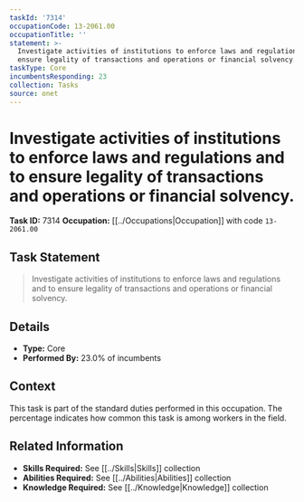 ```yaml
---
taskId: '7314'
occupationCode: 13-2061.00
occupationTitle: ''
statement: >-
  Investigate activities of institutions to enforce laws and regulations and to
  ensure legality of transactions and operations or financial solvency.
taskType: Core
incumbentsResponding: 23
collection: Tasks
source: onet
---
```

# Investigate activities of institutions to enforce laws and regulations and to ensure legality of transactions and operations or financial solvency.

**Task ID:** 7314
**Occupation:** [[../Occupations|Occupation]] with code `13-2061.00`

## Task Statement

> Investigate activities of institutions to enforce laws and regulations and to ensure legality of transactions and operations or financial solvency.

## Details

- **Type:** Core
- **Performed By:** 23.0% of incumbents

## Context

This task is part of the standard duties performed in this occupation. The percentage indicates how common this task is among workers in the field.

## Related Information

- **Skills Required:** See [[../Skills|Skills]] collection
- **Abilities Required:** See [[../Abilities|Abilities]] collection
- **Knowledge Required:** See [[../Knowledge|Knowledge]] collection
